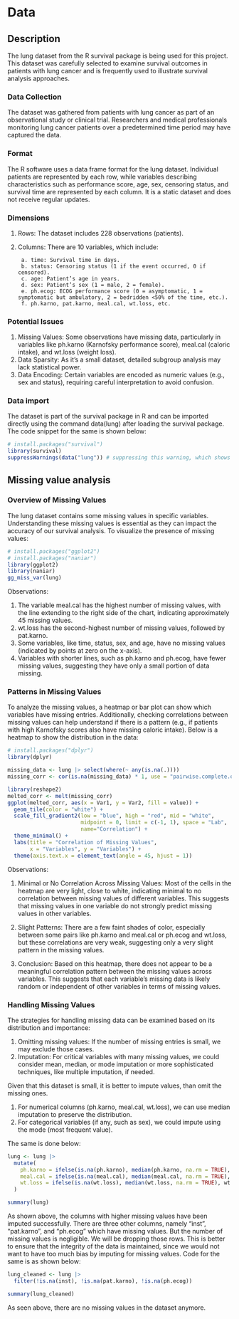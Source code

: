 # Data

## Description

The lung dataset from the R survival package is being used for this project. This dataset was carefully selected to examine survival outcomes in patients with lung cancer and is frequently used to illustrate survival analysis approaches.

### Data Collection 

The dataset was gathered from patients with lung cancer as part of an observational study or clinical trial. Researchers and medical professionals monitoring lung cancer patients over a predetermined time period may have captured the data.

### Format

The R software uses a data frame format for the lung dataset. Individual patients are represented by each row, while variables describing characteristics such as performance score, age, sex, censoring status, and survival time are represented by each column. It is a static dataset and does not receive regular updates.

### Dimensions
  
  1. Rows: The dataset includes 228 observations (patients).
  2. Columns: There are 10 variables, which include:
          
          a. time: Survival time in days.
          b. status: Censoring status (1 if the event occurred, 0 if censored).
          c. age: Patient’s age in years.
          d. sex: Patient’s sex (1 = male, 2 = female).
          e. ph.ecog: ECOG performance score (0 = asymptomatic, 1 = symptomatic but ambulatory, 2 = bedridden <50% of the time, etc.).
          f. ph.karno, pat.karno, meal.cal, wt.loss, etc.


### Potential Issues
  
  1. Missing Values: Some observations have missing data, particularly in variables like ph.karno (Karnofsky performance score), meal.cal (caloric intake), and wt.loss (weight loss).
  2. Data Sparsity: As it’s a small dataset, detailed subgroup analysis may lack statistical power.
  3. Data Encoding: Certain variables are encoded as numeric values (e.g., sex and status), requiring careful interpretation to avoid confusion.
  
### Data import

The dataset is part of the survival package in R and can be imported directly using the command data(lung) after loading the survival package. The code snippet for the same is shown below:
  
```r
# install.packages("survival")
library(survival)
suppressWarnings(data("lung")) # suppressing this warning, which shows up when we load the same data multiple time -> irrelevant warning
```

## Missing value analysis

### Overview of Missing Values
The lung dataset contains some missing values in specific variables. Understanding these missing values is essential as they can impact the accuracy of our survival analysis. To visualize the presence of missing values:

```r
# install.packages("ggplot2")
# install.packages("naniar")
library(ggplot2)
library(naniar)
gg_miss_var(lung)
```

Observations:

1. The variable meal.cal has the highest number of missing values, with the line extending to the right side of the chart, indicating approximately 45 missing values.
2. wt.loss has the second-highest number of missing values, followed by pat.karno.
3. Some variables, like time, status, sex, and age, have no missing values (indicated by points at zero on the x-axis).
4. Variables with shorter lines, such as ph.karno and ph.ecog, have fewer missing values, suggesting they have only a small portion of data missing.

### Patterns in Missing Values

To analyze the missing values, a heatmap or bar plot can show which variables have missing entries. Additionally, checking correlations between missing values can help understand if there is a pattern (e.g., if patients with high Karnofsky scores also have missing caloric intake). Below is a heatmap to show the distribution in the data:

```r
# install.packages("dplyr")
library(dplyr)

missing_data <- lung |> select(where(~ any(is.na(.))))
missing_corr <- cor(is.na(missing_data) * 1, use = "pairwise.complete.obs")

library(reshape2)
melted_corr <- melt(missing_corr)
ggplot(melted_corr, aes(x = Var1, y = Var2, fill = value)) +
  geom_tile(color = "white") +
  scale_fill_gradient2(low = "blue", high = "red", mid = "white",
                       midpoint = 0, limit = c(-1, 1), space = "Lab",
                       name="Correlation") +
  theme_minimal() +
  labs(title = "Correlation of Missing Values",
       x = "Variables", y = "Variables") +
  theme(axis.text.x = element_text(angle = 45, hjust = 1))

```
Observations:

1. Minimal or No Correlation Across Missing Values: Most of the cells in the heatmap are very light, close to white, indicating minimal to no correlation between missing values of different variables. This suggests that missing values in one variable do not strongly predict missing values in other variables.

2. Slight Patterns: There are a few faint shades of color, especially between some pairs like ph.karno and meal.cal or ph.ecog and wt.loss, but these correlations are very weak, suggesting only a very slight pattern in the missing values.
  
3. Conclusion: Based on this heatmap, there does not appear to be a meaningful correlation pattern between the missing values across variables. This suggests that each variable’s missing data is likely random or independent of other variables in terms of missing values.


### Handling Missing Values
The strategies for handling missing data can be examined based on its distribution and importance:

1. Omitting missing values: If the number of missing entries is small, we may exclude those cases.
2. Imputation: For critical variables with many missing values, we could consider mean, median, or mode imputation or more sophisticated techniques, like multiple imputation, if needed.

Given that this dataset is small, it is better to impute values, than omit the missing ones.

1. For numerical columns (ph.karno, meal.cal, wt.loss), we can use median imputation to preserve the distribution.
2. For categorical variables (if any, such as sex), we could impute using the mode (most frequent value).

The same is done below:
```r
lung <- lung |>
  mutate(
    ph.karno = ifelse(is.na(ph.karno), median(ph.karno, na.rm = TRUE), ph.karno),
    meal.cal = ifelse(is.na(meal.cal), median(meal.cal, na.rm = TRUE), meal.cal),
    wt.loss = ifelse(is.na(wt.loss), median(wt.loss, na.rm = TRUE), wt.loss)
  )

summary(lung)
```
As shown above, the columns with higher missing values have been imputed successfully. There are three other columns, namely "inst", "pat.karno", and "ph.ecog" which have missing values. But the number of missing values is negligible. We will be dropping those rows. This is better to ensure that the integrity of the data is maintained, since we would not want to have too much bias by imputing for missing values. Code for the same is as shown below:

```r
lung_cleaned <- lung |>
  filter(!is.na(inst), !is.na(pat.karno), !is.na(ph.ecog))

summary(lung_cleaned)
```

As seen above, there are no missing values in the dataset anymore.
